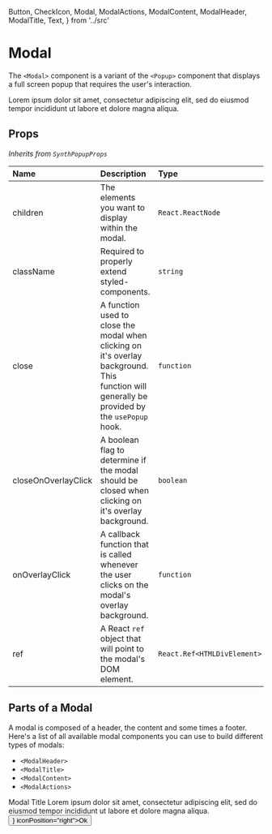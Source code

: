 
  Button,
  CheckIcon,
  Modal,
  ModalActions,
  ModalContent,
  ModalHeader,
  ModalTitle,
  Text,
} from '../src'


<Meta title="synth-ui|Popups/Modal" component={Modal} />

# Modal

The `<Modal>` component is a variant of the `<Popup>` component that displays a full screen popup that requires the user's interaction.

<Preview>
  <Story name="intro">
    <PopupWrapper>
      <Modal renderInPlace>
        <Text>
          Lorem ipsum dolor sit amet, consectetur adipiscing elit, sed do
          eiusmod tempor incididunt ut labore et dolore magna aliqua.
        </Text>
      </Modal>
    </PopupWrapper>
  </Story>
</Preview>

## Props

_Inherits from `SynthPopupProps`_

| Name                | Description                                                                                                                                   | Type                        | Default    |
| :------------------ | :-------------------------------------------------------------------------------------------------------------------------------------------- | :-------------------------- | :--------- |
| children            | The elements you want to display within the modal.                                                                                            | `React.ReactNode`           | `null`     |
| className           | Required to properly extend styled-components.                                                                                                | `string`                    | `''`       |
| close               | A function used to close the modal when clicking on it's overlay background. This function will generally be provided by the `usePopup` hook. | `function`                  | `() => {}` |
| closeOnOverlayClick | A boolean flag to determine if the modal should be closed when clicking on it's overlay background.                                           | `boolean`                   | `false`    |
| onOverlayClick      | A callback function that is called whenever the user clicks on the modal's overlay background.                                                | `function`                  | `() => {}` |
| ref                 | A React `ref` object that will point to the modal's DOM element.                                                                              | `React.Ref<HTMLDivElement>` | `null`     |

## Parts of a Modal

A modal is composed of a header, the content and some times a footer. Here's a list of all available modal components you can use to build different types of modals:

- `<ModalHeader>`
- `<ModalTitle>`
- `<ModalContent>`
- `<ModalActions>`

<Preview>
  <Story name="modal-parts">
    <PopupWrapper>
      <Modal renderInPlace>
        <ModalHeader>
          <ModalTitle>Modal Title</ModalTitle>
        </ModalHeader>
        <ModalContent>
          <Text>
            Lorem ipsum dolor sit amet, consectetur adipiscing elit, sed do
            eiusmod tempor incididunt ut labore et dolore magna aliqua.
          </Text>
        </ModalContent>
        <ModalActions>
          <Button icon={<CheckIcon />} iconPosition="right">Ok</Button>
        </ModalActions>
      </Modal>
    </PopupWrapper>
  </Story>
</Preview>
